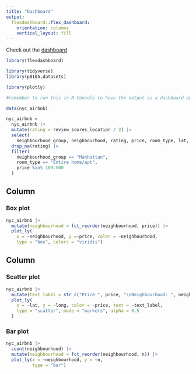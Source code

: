 ```yaml
---
title: "Dashboard"
output: 
  flexdashboard::flex_dashboard:
    orientation: columns
    vertical_layout: fill
---
```


Check out the [dashboard](dashboard.html)

```r
library(flexdashboard)

library(tidyverse)
library(p8105.datasets)

library(plotly)

#remember to run this in R Console to have the output as a dashboard and not just an html --> rmarkdown::render("dashboard.Rmd", output_format = "flexdashboard::flex_dashboard")
```

```r
data(nyc_airbnb)

nyc_airbnb = 
  nyc_airbnb |> 
  mutate(rating = review_scores_location / 2) |> 
  select(
    neighbourhood_group, neighbourhood, rating, price, room_type, lat, long) |>
  drop_na(rating) |>  
  filter(
    neighbourhood_group == "Manhattan",
    room_type == "Entire home/apt",
    price %in% 100:500
  )
```

Column {data-width=650}
-----------------------------------------------------------------------

### Box plot

```r
nyc_airbnb |> 
  mutate(neighbourhood = fct_reorder(neighbourhood, price)) |> 
  plot_ly(
    x = ~neighbourhood, y =~price, color = ~neighbourhood,
    type = "box", colors = "viridis")
```

Column {data-width=350}
-----------------------------------------------------------------------

### Scatter plot

```r
nyc_airbnb |> 
  mutate(text_label = str_c("Price ", price, "\nNeighbourhood: ", neighbourhood)) |> 
  plot_ly(
    x = ~lat, y = ~long, color = ~price, text = ~text_label,
    type = "scatter", mode = "markers", alpha = 0.5
  )
```

### Bar plot

```r
nyc_airbnb |> 
  count(neighbourhood) |> 
  mutate(neighbourhood = fct_reorder(neighbourhood, n)) |> 
  plot_ly(x = ~neighbourhood, y = ~n,
          type = "bar")
```

